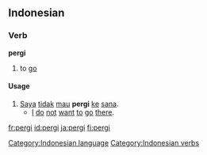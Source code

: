 ==Indonesian==

===Verb===
'''pergi'''

# to [[go]]

====Usage====
{{rfc-header|Usage}}
# [[saya|Saya]] [[tidak]] [[mau]] '''pergi''' [[ke]] [[sana]].
#* [[I]] [[do]] [[not]] [[want]] [[to]] [[go]] [[there]].

[[Category:Indonesian language]]
[[Category:Indonesian verbs]]

[[fr:pergi]]
[[id:pergi]]
[[ja:pergi]]
[[fi:pergi]]